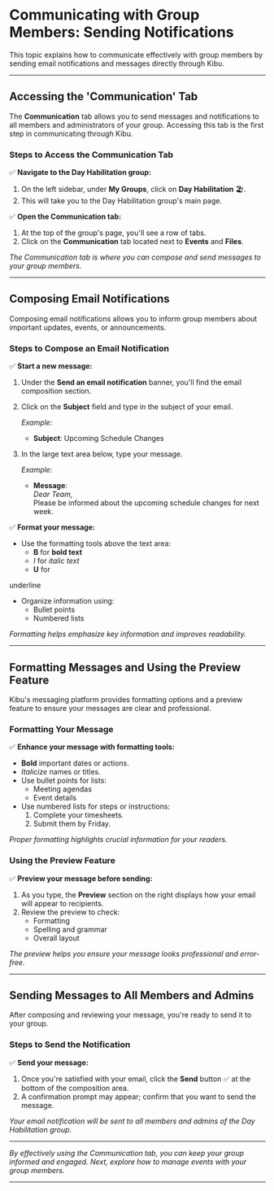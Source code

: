 # Communicating with Group Members: Sending Notifications

This topic explains how to communicate effectively with group members by sending email notifications and messages directly through Kibu.

---

## Accessing the 'Communication' Tab

The **Communication** tab allows you to send messages and notifications to all members and administrators of your group. Accessing this tab is the first step in communicating through Kibu.

### Steps to Access the Communication Tab

✅ **Navigate to the Day Habilitation group:**

1. On the left sidebar, under **My Groups**, click on **Day Habilitation** 🏖️.
2. This will take you to the Day Habilitation group's main page.

✅ **Open the Communication tab:**

1. At the top of the group's page, you'll see a row of tabs.
2. Click on the **Communication** tab located next to **Events** and **Files**.

*The Communication tab is where you can compose and send messages to your group members.*

---

## Composing Email Notifications

Composing email notifications allows you to inform group members about important updates, events, or announcements.

### Steps to Compose an Email Notification

✅ **Start a new message:**

1. Under the **Send an email notification** banner, you'll find the email composition section.
2. Click on the **Subject** field and type in the subject of your email.

   *Example:*  
   - **Subject**: Upcoming Schedule Changes

3. In the large text area below, type your message.

   *Example:*  
   - **Message**:  
     *Dear Team,*  
     Please be informed about the upcoming schedule changes for next week.

✅ **Format your message:**

- Use the formatting tools above the text area:
  - **B** for **bold text**
  - *I* for *italic text*
  - **U** for 

underline

- Organize information using:
  - Bullet points
  - Numbered lists

*Formatting helps emphasize key information and improves readability.*

---

## Formatting Messages and Using the Preview Feature

Kibu's messaging platform provides formatting options and a preview feature to ensure your messages are clear and professional.

### Formatting Your Message

✅ **Enhance your message with formatting tools:**

- **Bold** important dates or actions.
- *Italicize* names or titles.
- Use bullet points for lists:
  - Meeting agendas
  - Event details
- Use numbered lists for steps or instructions:
  1. Complete your timesheets.
  2. Submit them by Friday.

*Proper formatting highlights crucial information for your readers.*

### Using the Preview Feature

✅ **Preview your message before sending:**

1. As you type, the **Preview** section on the right displays how your email will appear to recipients.
2. Review the preview to check:
   - Formatting
   - Spelling and grammar
   - Overall layout

*The preview helps you ensure your message looks professional and error-free.*

---

## Sending Messages to All Members and Admins

After composing and reviewing your message, you're ready to send it to your group.

### Steps to Send the Notification

✅ **Send your message:**

1. Once you're satisfied with your email, click the **Send** button ✅ at the bottom of the composition area.
2. A confirmation prompt may appear; confirm that you want to send the message.

*Your email notification will be sent to all members and admins of the Day Habilitation group.*

---

*By effectively using the Communication tab, you can keep your group informed and engaged. Next, explore how to manage events with your group members.*

---